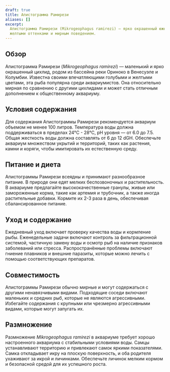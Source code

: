 ```yaml
---
draft: true
title: Апистограмма Рамирези
aliases: []
excerpt:
  Апистограмма Рамирези (Mikrogeophagus ramirezi) — ярко окрашенный южноамериканский цихлид с насыщенными голубыми и
  желтыми оттенками и мирным поведением.
---
```


## Обзор

Апистограмма Рамирези (_Mikrogeophagus ramirezi_) — маленький и ярко окрашенный цихлид, родом из бассейна реки Ориноко в
Венесуэле и Колумбии. Известна своими впечатляющими голубыми и желтыми цветами, эта рыба популярна среди аквариумистов.
Она относительно мирная по сравнению с другими цихлидами и может стать отличным дополнением к общественному аквариуму.

## Условия содержания

Для содержания Апистограммы Рамирези рекомендуется аквариум объемом не менее 100 литров. Температура воды должна
поддерживаться в пределах 24°C - 28°C, pH уровня — от 6.0 до 7.5. Общая жесткость воды должна составлять от 6 до 12 dGH.
Обеспечьте аквариум множеством укрытий и территорий, таких как растения, камни и коряги, чтобы имитировать их
естественную среду.

## Питание и диета

Апистограммы Рамирези всеядны и принимают разнообразное питание. В природе они едят мелких беспозвоночных и
растительность. В аквариуме предлагайте высококачественные гранулы, живые или замороженные корма, такие как артемия и
трубочник, а также иногда растительные добавки. Кормите их 2-3 раза в день, обеспечивая сбалансированное питание.

## Уход и содержание

Ежедневный уход включает проверку качества воды и кормление рыбы. Еженедельные задачи включают контроль за
фильтрационной системой, частичную замену воды и осмотр рыб на наличие признаков заболеваний или стресса.
Распространённые проблемы включают гниение плавников и внешние паразиты, которые можно лечить с помощью соответствующих
препаратов.

## Совместимость

Апистограммы Рамирези обычно мирные и могут содержаться с другими ненавязчивыми видами. Подходящие соседи включают
маленьких и средних рыб, которые не являются агрессивными. Избегайте содержания с крупными или чрезмерно агрессивными
видами, которые могут запугать их.

## Размножение

Размножение _Mikrogeophagus ramirezi_ в аквариуме требует хорошо настроенного аквариума с стабильными условиями воды.
Самцы устанавливают территорию и привлекают самок яркими показателями. Самка откладывает икру на плоскую поверхность, и
оба родителя ухаживают за икрой и личинками. Обеспечьте личинок мелким кормом и безопасной средой для их успешного
роста.
